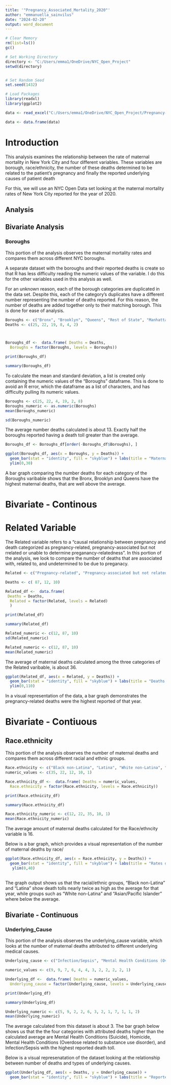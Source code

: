 ---
title: '"Pregnancy_Associated_Mortality_2020"'
author: "emmanuella_sainvilus"
date: "2024-02-20"
output: word_document
---

```{r setup, include=FALSE}
# Clear Memory
rm(list=ls())
gc()

# Set Working Directory
directory <- "C:/Users/emma1/OneDrive/NYC_Open_Project"
setwd(directory)


# Set Random Seed
set.seed(1432)

# Load Packages
library(readxl)
library(ggplot2)
```

```{r}
data <- read_excel("C:/Users/emma1/OneDrive/NYC_Open_Project/Pregnancy-Associated_Mortality_2020.xlsx")

data <- data.frame(data)
```



# Introduction

This analysis examines the relationship between the rate of maternal mortality in New York City and four different variables. These variables are borough, race/ethnicity, the number of these deaths determined to be related to the patient's pregnancy and finally the reported underlying causes of patient death

For this, we will use an NYC Open Data set looking at the maternal mortality rates of New York City reported for the year of 2020. 


## Analysis

## Bivariate Analysis

### Boroughs

This portion of the analysis observes the maternal mortality rates and compares them across different NYC boroughs. 

A separate dataset with the boroughs and their reported deaths is create so that R has less difficulty reading the numeric values of the variable. I do this for the other variables used in this analysis as well.  

For an unknown reason, each of the borough categories are duplicated in the data set. Despite this, each of the category's duplicates have a different number representing the number of deaths reported. For this reason, the number of deaths are added together only to their matching borough. This is done for ease of analysis. 

```{r}
Boroughs <- c("Bronx", "Brooklyn", "Queens", "Rest of State", "Manhattan", "Staten Island")
Deaths <- c(25, 22, 19, 8, 4, 2)



Boroughs_df <-  data.frame( Deaths = Deaths,
  Boroughs = factor(Boroughs, levels = Boroughs))

print(Boroughs_df)
```
```{r, include=FALSE}
summary(Boroughs_df)
```
To calculate the mean and standard deviation, a list is created only containing the numeric values of the "Boroughs" dataframe. This is done to avoid an R error, which the dataframe as a list of characters, and has difficulty pulling its numeric values. 

```{r,  include=FALSE}
Boroughs <- c(25, 22, 4, 19, 2, 8)
Boroughs_numeric <- as.numeric(Boroughs)
mean(Boroughs_numeric)
```
```{r,  include=FALSE}
sd(Boroughs_numeric)
```
The average number deaths calculated is about 13. Exactly half the boroughs reported having a death toll greater than the average. 

```{r}
Boroughs_df <- Boroughs_df[order(-Boroughs_df$Boroughs), ]

ggplot(Boroughs_df, aes(x = Boroughs, y = Deaths)) +
  geom_bar(stat = "identity", fill = "skyblue") + labs(title = "Maternal Deaths by Borough in 2020") + 
  ylim(0,30)
```

A bar graph comparing the number deaths for each category of the Boroughs varibable shows that the Bronx, Brooklyn and Queens have the highest maternal deaths, that are well above the average.


# Bivariate - Continous

# Related Variable

The Related variable refers to a "causal relationship between pregnancy and death categorized as pregnancy-related, pregnancy-associated but not rrelated or unable to determine preganancy-relatedness". In this portion of the analysis, we look to compare the number of deaths that are associated with, related to, and undetermined to be due to preganacy. 

```{r, include=FALSE}
Related <- c("Pregnancy-related", "Pregnancy-associated but not related", "Unable to Determine")

Deaths <- c( 87, 12, 10)
```

```{r, include=FALSE}
Related_df <-  data.frame(
 Deaths = Deaths,
  Related = factor(Related, levels = Related)
  )

print(Related_df)
```
```{r, include=FALSE}
summary(Related_df)
```
```{r, include=FALSE}
Related_numeric <- c(12, 87, 10)
sd(Related_numeric)

```
```{r, include=FALSE}
Related_numeric <- c(12, 87, 10)
mean(Related_numeric)
```
The average of maternal deaths calculated among the three categories of the Related varibable, is about 36. 
```{r}
ggplot(Related_df, aes(x = Related, y = Deaths)) +
  geom_bar(stat = "identity", fill = "skyblue") + labs(title = "Deaths Related to Pregnancy in 2020") + 
  ylim(0,110)
```


In a visual representation of the data, a bar graph demonstrates the pregnancy-related deaths were the highest reported of that year.




# Bivariate - Contiuous

## Race.ethnicity 

 This portion of the analysis observes the number of maternal deaths and compares them across different racial and ethnic groups. 

```{r, include=FALSE}
Race.ethnicity <- c("Black non-Latina", "Latina", "White non-Latina", "Asian/ Pacific Islander","Other")
numeric_values <- c(35, 22, 12, 10, 1)

Race.ethnicity_df <-  data.frame( Deaths = numeric_values,
  Race.ethnicity = factor(Race.ethnicity, levels = Race.ethnicity))

print(Race.ethnicity_df)
```
```{r, include=FALSE}
summary(Race.ethnicity_df)
```
```{r, include=FALSE}
Race.ethnicity_numeric <- c(12, 22, 35, 10, 1)
mean(Race.ethnicity_numeric)
```

The average amount of maternal deaths calculated for the Race/ethncity variable is 16. 

 Below is a bar graph, which provides a visual representation of the number of maternal deaths by race/                               
```{r}

ggplot(Race.ethnicity_df, aes(x = Race.ethnicity, y = Deaths)) +
  geom_bar(stat = "identity", fill = "skyblue") + labs(title = "Rates of Maternal Death by Race/Ethnicity in 2020") +
   ylim(0,40)
 
```

The graph output shows us that the racial/ethnic groups, "Black non-Latina" and "Latina" show death tolls nearly twice as high as the average for that year, while groups such as "White non-Latina" and "Asian/Pacific Islander" where below the average. 


## Bivariate - Continuous

### Underlying_Cause

This portion of the analysis observes the underlying_cause variable, which looks at the number of maternal deaths attributed to different underlying medical causes.

```{r, include=FALSE}
Underlying_cause <- c("Infection/Sepsis", "Mental Health Conditions (Overdose related to substance use disorder", "Other", "Hemorrhage", "Cardiovascular Conditions",  "Homicide", "Embolism", "Asthma/ pulmonary conditions", "Cancer", "Mental Health Conditions (Suicide)","Unknown COD", "Unintentional Injury")

numeric_values <- c(9, 9, 7, 6, 4, 4, 3, 2, 2, 2, 2, 1)

Underlying_df <-  data.frame( Deaths = numeric_values,
  Underlying_cause = factor(Underlying_cause, levels = Underlying_cause))

print(Underlying_df)
```
```{r, include=FALSE}
summary(Underlying_df)
```
```{r, include=FALSE}
Underlying_numeric <- c(5, 9, 2, 2, 6, 3, 2, 1, 7, 1, 1, 2)
mean(Underlying_numeric)
```

The average calculated from this dataset is about 3. The bar graph below shows us that the the four categories with attributed deaths higher than the calculated average are Mental Health Conditions (Suicide), Homicide, Mental Health Conditions (Overdose related to substance use disorder), and Infection/Sepsis with the highest reported death toll.


Below is a visual represenatation of the dataset looking at the relationship between number of deaths and types of underlying causes. 

```{r}
ggplot(Underlying_df, aes(x = Deaths, y = Underlying_cause)) +
  geom_bar(stat = "identity", fill = "skyblue") + labs(title = "Reported Causes of MMR In 2020") + xlim(0, 10)

```

